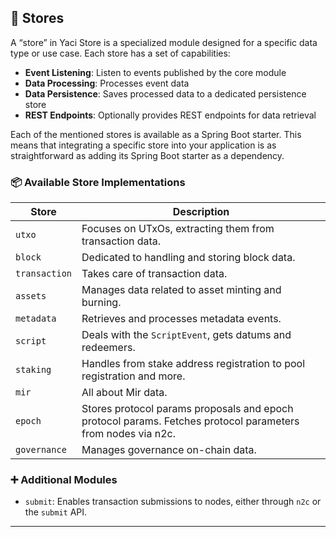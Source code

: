 ##  🏬 Stores

A “store” in Yaci Store is a specialized module designed for a specific data type or use case. Each store has a set of capabilities:

- **Event Listening**: Listen to events published by the core module  
- **Data Processing**: Processes event data  
- **Data Persistence**: Saves processed data to a dedicated persistence store  
- **REST Endpoints**: Optionally provides REST endpoints for data retrieval

Each of the mentioned stores is available as a Spring Boot starter. This means that integrating a specific store into your application is as straightforward as adding its Spring Boot starter as a dependency.

### 📦 Available Store Implementations

| Store         | Description                                                                 |
|---------------|-----------------------------------------------------------------------------|
| `utxo`        | Focuses on UTxOs, extracting them from transaction data.                    |
| `block`       | Dedicated to handling and storing block data.                               |
| `transaction` | Takes care of transaction data.                                             |
| `assets`      | Manages data related to asset minting and burning.                          |
| `metadata`    | Retrieves and processes metadata events.                                    |
| `script`      | Deals with the `ScriptEvent`, gets datums and redeemers.                    |
| `staking`     | Handles from stake address registration to pool registration and more.      |
| `mir`         | All about Mir data.                                                         |
| `epoch`       | Stores protocol params proposals and epoch protocol params. Fetches protocol parameters from nodes via n2c. |
| `governance`  | Manages governance on-chain data.                                           |

### ➕ Additional Modules

- `submit`: Enables transaction submissions to nodes, either through `n2c` or the `submit` API.

---